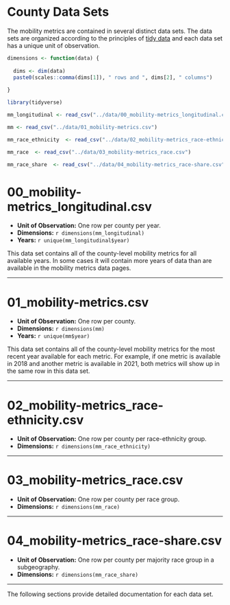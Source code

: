 # County Data Sets {.unnumbered}

The mobility metrics are contained in several distinct data sets. The data sets are organized according to the principles of [tidy data](https://r4ds.had.co.nz/tidy-data.html) and each data set has a unique unit of observation. 

```r
dimensions <- function(data) {
  
  dims <- dim(data)
  paste0(scales::comma(dims[1]), " rows and ", dims[2], " columns")
  
}

library(tidyverse)

mm_longitudinal <- read_csv("../data/00_mobility-metrics_longitudinal.csv")

mm <- read_csv("../data/01_mobility-metrics.csv")

mm_race_ethnicity  <- read_csv("../data/02_mobility-metrics_race-ethnicity.csv")

mm_race  <- read_csv("../data/03_mobility-metrics_race.csv")

mm_race_share  <- read_csv("../data/04_mobility-metrics_race-share.csv")

```

# 00_mobility-metrics_longitudinal.csv

* **Unit of Observation:** One row per county per year. 
* **Dimensions:** `r dimensions(mm_longitudinal)`
* **Years:** `r unique(mm_longitudinal$year)`

This data set contains all of the county-level mobility metrics for all available years. In some cases it will contain more years of data than are available in the mobility metrics data pages. 

---

# 01_mobility-metrics.csv

* **Unit of Observation:** One row per county. 
* **Dimensions:** `r dimensions(mm)`
* **Years:** `r unique(mm$year)`

This data set contains all of the county-level mobility metrics for the most recent year available for each metric. For example, if one metric is available in 2018 and another metric is available in 2021, both metrics will show up in the same row in this data set. 

---

# 02_mobility-metrics_race-ethnicity.csv

* **Unit of Observation:** One row per county per race-ethnicity group.
* **Dimensions:** `r dimensions(mm_race_ethnicity)`

---

# 03_mobility-metrics_race.csv

* **Unit of Observation:** One row per county per race group.
* **Dimensions:** `r dimensions(mm_race)`

---

# 04_mobility-metrics_race-share.csv

* **Unit of Observation:** One row per county per majority race group in a subgeography.
* **Dimensions:** `r dimensions(mm_race_share)`

---

The following sections provide detailed documentation for each data set.
